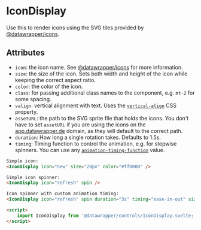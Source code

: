 # IconDisplay

Use this to render icons using the SVG tiles provided by [@datawrapper/icons](https://github.com/datawrapper/code/tree/main/libs/icons).

## Attributes

-   `icon`: the icon name. See [@datawrapper/icons](https://github.com/datawrapper/code/tree/main/libs/icons) for more information.
-   `size`: the size of the icon. Sets both width and height of the icon while keeping the correct aspect ratio.
-   `color`: the color of the icon.
-   `class`: for passing additional class names to the component, e.g. `mt-2` for some spacing.
-   `valign`: vertical alignment with text. Uses the [`vertical-align`](https://developer.mozilla.org/en-US/docs/Web/CSS/vertical-align) CSS property.
-   `assetURL`: the path to the SVG sprite file that holds the icons. You don't have to set `assetURL` if you are using the icons on the [app.datawrapper.de](https://app.datawrapper.de) domain, as they will default to the correct path.
-   `duration`: How long a single rotation takes. Defaults to 1.5s.
-   `timing`: Timing function to control the animation, e.g. for stepwise spinners. You can use any [`animation-timing-function`](https://developer.mozilla.org/en-US/docs/Web/CSS/animation-timing-function) value.

```html
Simple icon:
<IconDisplay icon="new" size="20px" color="#ff0000" />

Simple icon spinner:
<IconDisplay icon="refresh" spin />

Icon spinner with custom animation timing:
<IconDisplay icon="refresh" spin duration="3s" timing="ease-in-out" size="50px" />

<script>
    import IconDisplay from '@datawrapper/controls/IconDisplay.svelte;
</script>
```
